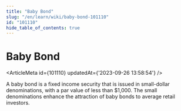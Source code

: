 ```yaml
---
title: "Baby Bond"
slug: "/en/learn/wiki/baby-bond-101110"
id: "101110"
hide_table_of_contents: true
---
```



# Baby Bond

<ArticleMeta id={101110} updatedAt={'2023-09-26 13:58:54'} />
<div className='border-solid border-b border-t-0 my-4 border-[var(--ifm-color-gray-300)]' />

A baby bond is a fixed income security that is issued in small-dollar denominations, with a par value of less than $1,000. The small denominations enhance the attraction of baby bonds to average retail investors.
